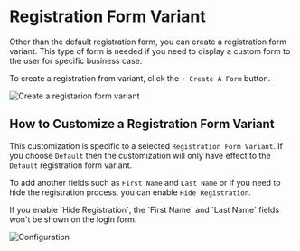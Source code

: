 
# Registration Form Variant

Other than the default registration form, you can create a registration form variant. This type of form is needed if you need to display a custom form to the user for specific business case.

To create a registration from variant, click the `+ Create A Form` button.

![Create a registarion form variant](/create-form-variant.png)

## How to Customize a Registration Form Variant

This customization is specific to a selected `Registration Form Variant`. If you choose `Default` then the customization will only have effect to the `Default` registration form variant.

To add another fields such as `First Name` and `Last Name` or if you need to hide the registration process, you can enable `Hide Registration`.

<Callout type="info" emoji="ℹ️">
If you enable `Hide Registration`, the `First Name` and `Last Name` fields won't be shown on the login form.
</Callout>

![Configuration](/new-auth-configuration.png)
